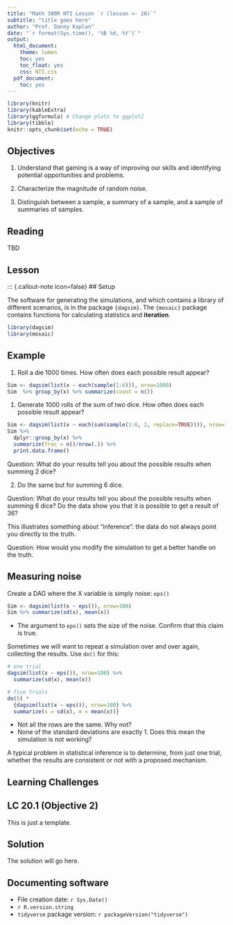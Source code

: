 ```yaml
---
title: "Math 300R NTI Lesson `r (lesson <- 20)`"
subtitle: "title goes here"
author: "Prof. Danny Kaplan"
date: "`r format(Sys.time(), '%B %d, %Y')`"
output:
  html_document:
    theme: lumen
    toc: yes
    toc_float: yes
    css: NTI.css
  pdf_document:
    toc: yes
---
```



```r
library(knitr)
library(kableExtra)
library(ggformula) # Change plots to ggplot2
library(tibble)
knitr::opts_chunk$set(echo = TRUE)
```

## Objectives

#. Understand that gaming is a way of improving our skills and identifying potential opportunities and problems. 

#. Characterize the magnitude of random noise.

#. Distinguish between a sample, a summary of a sample, and a sample of summaries of samples.

## Reading

TBD




## Lesson

::: {.callout-note icon=false}
## Setup

The software for generating the simulations, and which contains a library of different scenarios, is in the package `{dagsim}`. The `{mosaic}` package contains functions for calculating statistics and **iteration**. 

```r
library(dagsim)
library(mosaic)
```

::: {.callout-tip icon=false}
## Example
1. Roll a die 1000 times. How often does each possible result appear?
```r
Sim <- dagsim(list(x ~ each(sample(1:6))), nrow=1000)
Sim  %>% group_by(x) %>% summarize(count = n())
```


1. Generate 1000 rolls of the sum of two dice. How often does each possible result appear?

```r
Sim <- dagsim(list(x ~ each(sum(sample(1:6, 2, replace=TRUE)))), nrow=100)
Sim %>%  
  dplyr::group_by(x) %>%
  summarize(frac = n()/nrow(.)) %>% 
  print.data.frame()
```

Question: What do your results tell you about the possible results when summing 2 dice? 

2. Do the same but for summing 6 dice. 

Question: What do your results tell you about the possible results when summing 6 dice? Do the data show you that it is possible to get a result of 36?  

This illustrates something about "inference": the data do not always point you directly to the truth.

Question: How would you modify the simulation to get a better handle on the truth. 
:::

::: {.callout-note icon=false}
## Measuring noise
Create a DAG where the X variable is simply noise: `eps()`

```r
Sim <- dagsim(list(x ~ eps()), nrow=100)
Sim %>% summarize(sd(x), mean(x))
```

- The argument to `eps()` sets the size of the noise. Confirm that this claim is true.
:::

Sometimes we will want to repeat a simulation over and over again, collecting the results. Use `do()` for this:

```r
# one trial
dagsim(list(x ~ eps()), nrow=100) %>% 
  summarize(sd(x), mean(x))

# five trials
do(5) *
  {dagsim(list(x ~ eps()), nrow=100) %>% 
  summarize(s = sd(x), m = mean(x))}
```

- Not all the rows are the same. Why not?
- None of the standard deviations are exactly 1. Does this mean the simulation is not working? 

A typical problem in statistical inference is to determine, from just one trial, whether the results are consistent or not with a proposed mechanism.

## Learning Challenges

:::: {.callout-note icon=false}
## LC 20.1 (Objective 2)

This is just a template.

::: {.callout-tip}
## Solution


The solution will go here.
:::
::::

## Documenting software

  * File creation date: `r Sys.Date()`
  * `r R.version.string`
  * `tidyverse` package version: `r packageVersion("tidyverse")`

